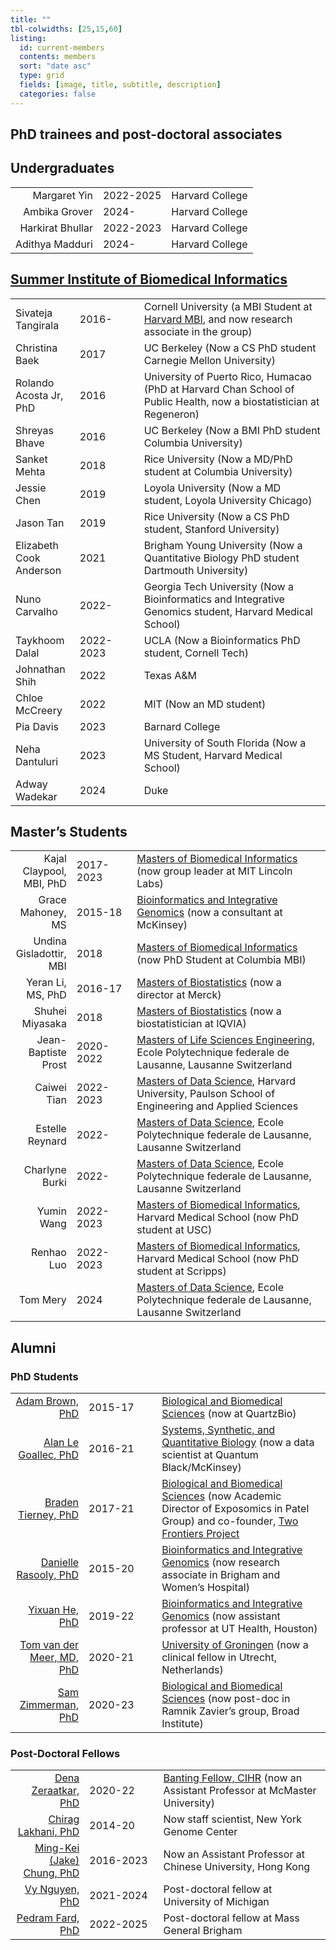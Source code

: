 ```yaml
---
title: ""
tbl-colwidths: [25,15,60]
listing:
  id: current-members
  contents: members
  sort: "date asc"
  type: grid
  fields: [image, title, subtitle, description]
  categories: false
---
```


## PhD trainees and post-doctoral associates

::: {#current-members}
:::

## Undergraduates

|                  |           |                 |
|-----------------:|-----------|-----------------|
|     Margaret Yin | 2022-2025 | Harvard College |
|    Ambika Grover | 2024-     | Harvard College |
| Harkirat Bhullar | 2022-2023 | Harvard College |
|  Adithya Madduri | 2024-     | Harvard College |

## [Summer Institute of Biomedical Informatics](https://dbmi.hms.harvard.edu/education/summer-institute-biomedical-informatics)

|  |  |  |
|---------------|---------------|-------------------------------------------|
| Sivateja Tangirala | 2016- | Cornell University (a MBI Student at [Harvard MBI](https://dbmi.hms.harvard.edu/education/master-biomedical-informatics), and now research associate in the group) |
| Christina Baek | 2017 | UC Berkeley (Now a CS PhD student Carnegie Mellon University) |
| Rolando Acosta Jr, PhD | 2016 | University of Puerto Rico, Humacao (PhD at Harvard Chan School of Public Health, now a biostatistician at Regeneron) |
| Shreyas Bhave | 2016 | UC Berkeley (Now a BMI PhD student Columbia University) |
| Sanket Mehta | 2018 | Rice University (Now a MD/PhD student at Columbia University) |
| Jessie Chen | 2019 | Loyola University (Now a MD student, Loyola University Chicago) |
| Jason Tan | 2019 | Rice University (Now a CS PhD student, Stanford University) |
| Elizabeth Cook Anderson | 2021 | Brigham Young University (Now a Quantitative Biology PhD student Dartmouth University) |
| Nuno Carvalho | 2022- | Georgia Tech University (Now a Bioinformatics and Integrative Genomics student, Harvard Medical School) |
| Taykhoom Dalal | 2022-2023 | UCLA (Now a Bioinformatics PhD student, Cornell Tech) |
| Johnathan Shih | 2022 | Texas A&M |
| Chloe McCreery | 2022 | MIT (Now an MD student) |
| Pia Davis | 2023 | Barnard College |
| Neha Dantuluri | 2023 | University of South Florida (Now a MS Student, Harvard Medical School) |
| Adway Wadekar | 2024 | Duke |

## Master's Students

|  |  |  |
|-------------:|--------------|--------------------------------------------|
| Kajal Claypool, MBI, PhD | 2017-2023 | [Masters of Biomedical Informatics](https://dbmi.hms.harvard.edu/education/master-biomedical-informatics) (now group leader at MIT Lincoln Labs) |
| Grace Mahoney, MS | 2015-18 | [Bioinformatics and Integrative Genomics](https://gsas.harvard.edu/programs-of-study/all/bioinformatics-and-integrative-genomics) (now a consultant at McKinsey) |
| Undina Gisladottir, MBI | 2018 | [Masters of Biomedical Informatics](https://dbmi.hms.harvard.edu/education/master-biomedical-informatics) (now PhD Student at Columbia MBI) |
| Yeran Li, MS, PhD | 2016-17 | [Masters of Biostatistics](https://www.hsph.harvard.edu/biostatistics/masters-programs/) (now a director at Merck) |
| Shuhei Miyasaka | 2018 | [Masters of Biostatistics](https://www.hsph.harvard.edu/biostatistics/masters-programs/) (now a biostatistician at IQVIA) |
| Jean-Baptiste Prost | 2020-2022 | [Masters of Life Sciences Engineering](https://www.epfl.ch/education/master/programs/life-sciences-engineering/), Ecole Polytechnique federale de Lausanne, Lausanne Switzerland |
| Caiwei Tian | 2022-2023 | [Masters of Data Science](https://seas.harvard.edu/applied-computation/graduate-programs/masters-data-science), Harvard University, Paulson School of Engineering and Applied Sciences |
| Estelle Reynard | 2022- | [Masters of Data Science](https://www.epfl.ch/education/master/programs/data-science/), Ecole Polytechnique federale de Lausanne, Lausanne Switzerland |
| Charlyne Burki | 2022- | [Masters of Data Science](https://www.epfl.ch/education/master/programs/data-science/), Ecole Polytechnique federale de Lausanne, Lausanne Switzerland |
| Yumin Wang | 2022-2023 | [Masters of Biomedical Informatics](https://dbmi.hms.harvard.edu/education/master-biomedical-informatics), Harvard Medical School (now PhD student at USC) |
| Renhao Luo | 2022-2023 | [Masters of Biomedical Informatics](https://dbmi.hms.harvard.edu/education/master-biomedical-informatics), Harvard Medical School (now PhD student at Scripps) |
| Tom Mery | 2024 | [Masters of Data Science](https://www.epfl.ch/education/master/programs/data-science/), Ecole Polytechnique federale de Lausanne, Lausanne Switzerland |

## Alumni

### PhD Students

|  |  |  |
|----------------:|-----------------|---------------------------------------|
| [Adam Brown, PhD](https://www.linkedin.com/in/adam-sam-brown/) | 2015-17 | [Biological and Biomedical Sciences](https://gsas.harvard.edu/programs-of-study/all/biological-and-biomedical-sciences) (now at QuartzBio) |
| [Alan Le Goallec, PhD](https://www.linkedin.com/in/alan-le-goallec-758a02126/) | 2016-21 | [Systems, Synthetic, and Quantitative Biology](Systems,%20Synthetic,%20and%20Quantitative%20Biology) (now a data scientist at Quantum Black/McKinsey) |
| [Braden Tierney, PhD](https://www.bradentierney.com) | 2017-21 | [Biological and Biomedical Sciences](https://gsas.harvard.edu/programs-of-study/all/biological-and-biomedical-sciences) (now Academic Director of Exposomics in Patel Group) and co-founder, [Two Frontiers Project](https://twofrontiers.org) |
| [Danielle Rasooly, PhD](https://www.linkedin.com/in/danielle-rasooly/) | 2015-20 | [Bioinformatics and Integrative Genomics](https://gsas.harvard.edu/programs-of-study/all/bioinformatics-and-integrative-genomics) (now research associate in Brigham and Women's Hospital) |
| [Yixuan He, PhD](https://www.heylab.org) | 2019-22 | [Bioinformatics and Integrative Genomics](https://gsas.harvard.edu/programs-of-study/all/bioinformatics-and-integrative-genomics) (now assistant professor at UT Health, Houston) |
| [Tom van der Meer, MD, PhD](https://www.researchgate.net/profile/Tom-Van-Der-Meer "Tom") | 2020-21 | [University of Groningen](https://www.researchgate.net/profile/Tom-Van-Der-Meer) (now a clinical fellow in Utrecht, Netherlands) |
| [Sam Zimmerman, PhD](https://www.linkedin.com/in/samuel-zimmerman-1769a67a/) | 2020-23 | [Biological and Biomedical Sciences](https://gsas.harvard.edu/programs-of-study/all/biological-and-biomedical-sciences) (now post-doc in Ramnik Zavier's group, Broad Institute) |

### Post-Doctoral Fellows

|  |  |  |
|----------------:|-----------------|--------------------------------------|
| [Dena Zeraatkar, PhD](https://www.denazera.com) | 2020-22 | [Banting Fellow, CIHR](https://banting.fellowships-bourses.gc.ca/en/2019-2020-eng.html) (now an Assistant Professor at McMaster University) |
| [Chirag Lakhani, PhD](https://cmlakhan.github.io) | 2014-20 | Now staff scientist, New York Genome Center |
| [Ming-Kei (Jake) Chung, PhD](https://www.linkedin.com/in/jakemkc/) | 2016-2023 | Now an Assistant Professor at Chinese University, Hong Kong |
| [Vy Nguyen, PhD](https://www.linkedin.com/in/vy-nguyen-6841459b) | 2021-2024 | Post-doctoral fellow at University of Michigan |
| [Pedram Fard, PhD](https://dbmi.hms.harvard.edu/people/pedram-fard) | 2022-2025 | Post-doctoral fellow at Mass General Brigham |
